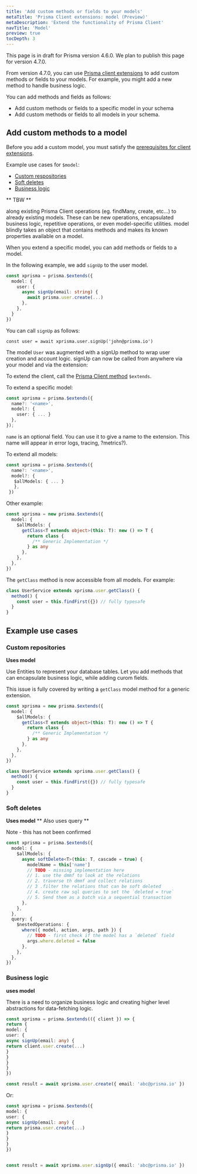 ```yaml
---
title: 'Add custom methods or fields to your models'
metaTitle: 'Prisma Client extensions: model (Preview)'
metaDescription: 'Extend the functionality of Prisma Client'
navTitle: 'Model'
preview: true
tocDepth: 3
---
```


<TopBlock>

<Admonition type="info">

This page is in draft for Prisma version 4.6.0. We plan to publish this page for version 4.7.0.

</Admonition>

From version 4.7.0, you can use [Prisma client extensions](/concepts/components/prisma-client/client-extensions) to add custom methods or fields to your models. For example, you might add a new method to handle business logic.

You can add methods and fields as follows:

- Add custom methods or fields to a specific model in your schema
- Add custom methods or fields to all models in your schema.

</TopBlock>

## Add custom methods to a model

<Admonition type="info">

Before you add a custom model, you must satisfy the [prerequisites for client extensions](/concepts/components/prisma-client/client-extensions#prerequisites).

</Admonition>

Example use cases for `$model`:

- [Custom respositories](#custom-repositories)
- [Soft deletes](#soft-deletes)
- [Business logic](#business-logic)

** TBW **

along existing Prisma Client operations (eg. findMany, create, etc…) to already existing models. These can be new operations, encapsulated business logic, repetitive operations, or even model-specific utilities. model blindly takes an object that contains methods and makes its known properties available on a model.

When you extend a specific model, you can add methods or fields to a model.

In the following example, we add `signUp` to the user model.

```ts
const xprisma = prisma.$extends({
  model: {
    user: {
      async signUp(email: string) {
        await prisma.user.create(...)
      },
    },
  }
})
```

You can call `signUp` as follows:

`const user = await xprisma.user.signUp('john@prisma.io')`

The model `User` was augmented with a signUp method to wrap user creation and account logic. signUp can now be called from anywhere via your model and via the extension:

To extend the client, call the [Prisma Client method](/reference/api-reference/prisma-client-reference#client-methods) `$extends`.

To extend a specific model:

```ts
const xprisma = prisma.$extends({
  name?: '<name>',
  model?: {
    user: { ... }
  },
});
```

`name` is an optional field. You can use it to give a name to the extension. This name will appear in error logs, tracing, ?metrics?).

To extend all models:

```ts
const xprisma = prisma.$extends({
  name?: '<name>',
  model?: {
   $allModels: { ... }
   },
 })
```

Other example:

```ts
const xprisma = new prisma.$extends({
  model: {
    $allModels: {
      getClass<T extends object>(this: T): new () => T {
        return class {
          /** Generic Implementation */
        } as any
      },
    },
  },
})
```

The `getClass` method is now accessible from all models. For example:

```ts
class UserService extends xprisma.user.getClass() {
  method() {
    const user = this.findFirst({}) // fully typesafe
  }
}
```

## Example use cases

### Custom repositories

**Uses model**

Use Entities to represent your database tables. Let you add methods that can encapsulate business logic, while adding curom fields.

This issue is fully covered by writing a `getClass` model method for a generic extension.

```ts
const xprisma = new prisma.$extends({
  model: {
    $allModels: {
      getClass<T extends object>(this: T): new () => T {
        return class {
          /** Generic Implementation */
        } as any
      },
    },
  },
})

class UserService extends xprisma.user.getClass() {
  method() {
    const user = this.findFirst({}) // fully typesafe
  }
}
```

### Soft deletes

**Uses model**
** Also uses query **

Note - this has not been confirmed

```ts
const xprisma = prisma.$extends({
  model: {
    $allModels: {
      async softDelete<T>(this: T, cascade = true) {
        modelName = this['name']
        // TODO - missing implementation here
        // 1. use the dmmf to look at the relations
        // 2. traverse th dmmf and collect relations
        // 3 .filter the relations that can be soft deleted
        // 4. create raw sql queries to set the `deleted = true`
        // 5. Send them as a batch via a sequential transaction
      },
    },
  },
  query: {
    $nestedOperations: {
      where({ model, action, args, path }) {
        // TODO - first check if the model has a `deleted` field
        args.where.deleted = false
      },
    },
  },
})
```

### Business logic

**uses model**

There is a need to organize business logic and creating higher level abstractions for data-fetching logic.

```ts
const xprisma = prisma.$extends(({ client }) => {
return {
model: {
user: {
async signUp(email: any) {
return client.user.create(...)
}
}
}
}
})

const result = await xprisma.user.create({ email: 'abc@prisma.io' })
```

Or:

```ts
const xprisma = prisma.$extends({
model: {
user: {
async signUp(email: any) {
return prisma.user.create(...)
}
}
}
})


const result = await xprisma.user.signUp({ email: 'abc@prisma.io' })
```
